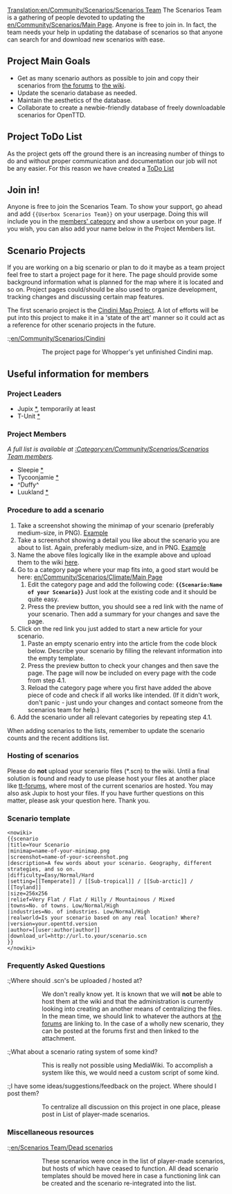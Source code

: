 [[Translation:en/Community/Scenarios/Scenarios Team]]
The Scenarios Team is a gathering of people devoted to updating the [[en/Community/Scenarios/Main Page]]. Anyone is free to join in. In fact, the team needs your help in updating the database of scenarios so that anyone can search for and download new scenarios with ease.

==Project Main Goals==

* Get as many scenario authors as possible to join and copy their scenarios from [http://www.tt-forums.net/viewforum.php?f=60 the forums] to [[en/Community/Scenarios/Main Page|the wiki]].
* Update the scenario database as needed.
* Maintain the aesthetics of the database.
* Collaborate to create a newbie-friendly database of freely downloadable scenarios for OpenTTD.

== Project ToDo List ==
As the project gets off the ground there is an increasing number of things to do and without proper communication and documentation our job will not be any easier. For this reason we have created a [[en/Archive/Community/Scenarios Team ToDo List|ToDo List]]

==Join in!==

Anyone is free to join the Scenarios Team. To show your support, go ahead and add <code><nowiki>{{Userbox Scenarios Team}}</nowiki></code> on your userpage. Doing this will include you in the [[:Category:en/Community/Scenarios/Scenarios Team members|members' category]] and show a userbox on your page. If you wish, you can also add your name below in the Project Members list.

==Scenario Projects==

If you are working on a big scenario or plan to do it maybe as a team project feel free to start a
project page for it here. The page should provide some background information what is planned for the map where it is located and so on. Project pages could/should be also used to organize development, tracking changes and discussing certain map features.

The first scenario project is the [[en/Community/Scenarios/Cindini|Cindini Map Project]]. A lot of efforts will be put into this project to make it in a 'state of the art' manner so it could act as a reference for other scenario projects in the future.

:;[[en/Community/Scenarios/Cindini]]
::The project page for Whopper's yet unfinished Cindini map.

==Useful information for members==

===Project Leaders===

* Jupix [http://www.tt-forums.net/profile.php?mode=viewprofile&u=6127 *], temporarily at least
* T-Unit [http://www.tt-forums.net/profile.php?mode=viewprofile&u=16437 *]

===Project Members===

''A full list is available at [[:Category:en/Community/Scenarios/Scenarios Team members]].''

*Sleepie [http://www.tt-forums.net/profile.php?mode=viewprofile&u=15521 *]
*Tycoonjamie [http://www.tt-forums.net/profile.php?mode=viewprofile&u=11355 *]
*^Duffy^
*Luukland [http://www.tt-forums.net/profile.php?mode=viewprofile&u=18632 *]

===Procedure to add a scenario===

# Take a screenshot showing the minimap of your scenario (preferably medium-size, in PNG). [http://wiki.openttd.org/index.php/File:Scn-echo-minimap.png Example]
# Take a screenshot showing a detail you like about the scenario you are about to list. Again, preferably medium-size, and in PNG. [http://wiki.openttd.org/index.php/File:Scn-echo-screenshot.png Example]
# Name the above files logically like in the example above and upload them to the wiki [[Special:Upload|here]].
# Go to a category page where your map fits into, a good start would be here: [[en/Community/Scenarios/Climate/Main Page]]
## Edit the category page and add the following code: '''<code><nowiki>{{Scenario:Name of your Scenario}}</nowiki></code>''' Just look at the existing code and it should be quite easy.
## Press the preview button, you should see a red link with the name of your scenario. Then add a summary for your changes and save the page.
# Click on the red link you just added to start a new article for your scenario. 
## Paste an empty scenario entry into the article from the code block below. Describe your scenario by filling the relevant information into the empty template.
## Press the preview button to check your changes and then save the page. The page will now be included on every page with the code from step 4.1.
## Reload the category page where you first have added the above piece of code and check if all works like intended. (If it didn't work, don't panic - just undo your changes and contact someone from the scenarios team for help.)
# Add the scenario under all relevant categories by repeating step 4.1.

When adding scenarios to the lists, remember to update the scenario counts and the recent additions list.

===Hosting of scenarios===
Please do '''not''' upload your scenario files (*.scn) to the wiki. Until a final solution is found and ready to use please host your files at another place like [http://www.tt-forums.net/viewforum.php?f=60 tt-forums], where most of the current scenarios are hosted. You may also ask Jupix to host your files. If you have further questions on this matter, please ask your question here.
Thank you.

===Scenario template===

<pre>
<nowiki>
{{scenario
|title=Your Scenario
|minimap=name-of-your-minimap.png
|screenshot=name-of-your-screenshot.png
|description=A few words about your scenario. Geography, different strategies, and so on.
|difficulty=Easy/Normal/Hard
|setting=[[Temperate]] / [[Sub-tropical]] / [[Sub-arctic]] / [[Toyland]]
|size=256x256
|relief=Very Flat / Flat / Hilly / Mountainous / Mixed
|towns=No. of towns. Low/Normal/High
|industries=No. of industries. Low/Normal/High
|realworld=Is your scenario based on any real location? Where?
|version=your.openttd.version
|author=[[user:author|author]]
|download_url=http://url.to.your/scenario.scn
}} 
</nowiki>
</pre>

===Frequently Asked Questions===

:;Where should .scn's be uploaded / hosted at?
::We don't really know yet. It is known that we will '''not''' be able to host them at the wiki and that the administration is currently looking into creating an another means of centralizing the files. In the mean time, we should link to whatever the authors at [http://www.tt-forums.net/viewforum.php?f=60 the forums] are linking to. In the case of a wholly new scenario, they can be posted at the forums first and then linked to the attachment.

:;What about a scenario rating system of some kind? 
::This is really not possible using MediaWiki. To accomplish a system like this, we would need a custom script of some kind.

:;I have some ideas/suggestions/feedback on the project. Where should I post them?
::To centralize all discussion on this project in one place, please post in List of player-made scenarios.

===Miscellaneous resources===

:;[[en/Scenarios Team/Dead scenarios]] 
::These scenarios were once in the list of player-made scenarios, but hosts of which have ceased to function. All dead scenario templates should be moved here in case a functioning link can be created and the scenario re-integrated into the list.